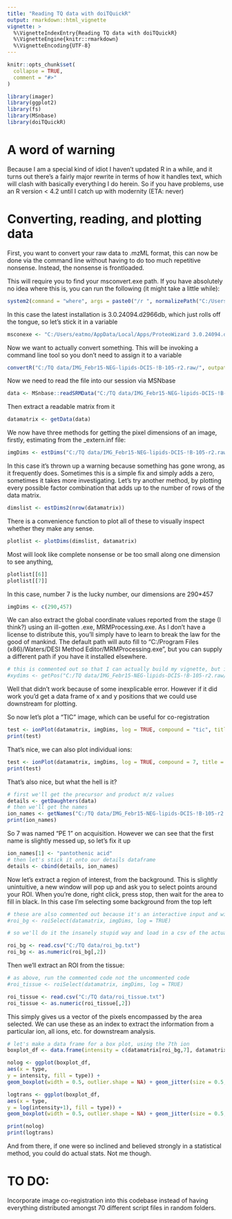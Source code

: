 ```yaml
---
title: "Reading TQ data with doiTQuickR"
output: rmarkdown::html_vignette
vignette: >
  %\VignetteIndexEntry{Reading TQ data with doiTQuickR}
  %\VignetteEngine{knitr::rmarkdown}
  %\VignetteEncoding{UTF-8}
---
```


```r
knitr::opts_chunk$set(
  collapse = TRUE,
  comment = "#>"
)
```

```r
library(imager)
library(ggplot2)
library(fs)
library(MSnbase)
library(doiTQuickR)
```

# A word of warning
Because I am a special kind of idiot I haven't updated R in a while, and it turns out there's a fairly major rewrite in terms of how it handles text, which will clash with basically everything I do herein. So if you have problems, use an R version < 4.2 until I catch up with modernity (ETA: never)

# Converting, reading, and plotting data

First, you want to convert your raw data to .mzML format, this can now be done via the command line without having to do too much repetitive nonsense. Instead, the nonsense is frontloaded.

This will require you to find your msconvert.exe path. If you have absolutely no idea where this is, you can run the following (it might take a little while):

```r
system2(command = "where", args = paste0("/r ", normalizePath("C:/Users"), " msconvert.exe"))
```

In this case the latest installation is 3.0.24094.d2966db, which just rolls off the tongue, so let's stick it in a variable

```r
msconexe <- "C:/Users/eatmo/AppData/Local/Apps/ProteoWizard 3.0.24094.d2966db 64-bit/msconvert.exe"
```

Now we want to actually convert something. This will be invoking a command line tool so you don't need to assign it to a variable

```r
convertR("C:/TQ data/IMG_Febr15-NEG-lipids-DCIS-!B-105-r2.raw/", outpath = "C:/TQ data", msconvert = msconexe)
```

Now we need to read the file into our session via MSNbase

```r
data <- MSnbase::readSRMData("C:/TQ data/IMG_Febr15-NEG-lipids-DCIS-!B-105-r2.mzML")
```

Then extract a readable matrix from it

```r
datamatrix <- getData(data)
```

We now have three methods for getting the pixel dimensions of an image, firstly, estimating from the _extern.inf file:

```r
imgDims <- estDims("C:/TQ data/IMG_Febr15-NEG-lipids-DCIS-!B-105-r2.raw/")
```

In this case it's thrown up a warning because something has gone wrong, as it frequently does. Sometimes this is a simple fix and simply adds a zero, sometimes it takes more investigating. Let's try another method, by plotting every possible factor combination that adds up to the number of rows of the data matrix.

```r
dimslist <- estDims2(nrow(datamatrix))
```

There is a convenience function to plot all of these to visually inspect whether they make any sense.

```r
plotlist <- plotDims(dimslist, datamatrix)
```

Most will look like complete nonsense or be too small along one dimension to see anything, 

```r
plotlist[[6]]
plotlist[[7]]
```

In this case, number 7 is the lucky number, our dimensions are 290*457

```r
imgDims <- c(290,457)
```

We can also extract the global coordinate values reported from the stage (I think?) using an ill-gotten .exe, MRMProcessing.exe. As I don't have a license to distribute this, you'll simply have to learn to break the law for the good of mankind. The default path will auto fill to "C:/Program Files (x86)/Waters/DESI Method Editor/MRMProcessing.exe", but you can supply a different path if you have it installed elsewhere. 

```r
# this is commented out so that I can actually build my vignette, but if you really want to see an error you can run it yourself
#xydims <- getPos("C:/TQ data/IMG_Febr15-NEG-lipids-DCIS-!B-105-r2.raw/")
```

Well that didn't work because of some inexplicable error. However if it did work you'd get a data frame of x and y positions that we could use downstream for plotting.

So now let's plot a "TIC" image, which can be useful for co-registration

```r
test <- ionPlot(datamatrix, imgDims, log = TRUE, compound = "tic", title = "Look at this fake TIC image")
print(test)
```

That's nice, we can also plot individual ions:

```r
test <- ionPlot(datamatrix, imgDims, log = TRUE, compound = 7, title = "This is the 7th ion. What is the 7th ion? I don't know")
print(test)
```

That's also nice, but what the hell is it?

```r
# first we'll get the precursor and product m/z values
details <- getDaughters(data)
# then we'll get the names
ion_names <- getNames("C:/TQ data/IMG_Febr15-NEG-lipids-DCIS-!B-105-r2.raw/")
print(ion_names)
```

So 7 was named "PE 1" on acquisition. However we can see that the first name is slightly messed up, so let's fix it up

```r
ion_names[1] <- "pantothenic acid"
# then let's stick it onto our details dataframe
details <- cbind(details, ion_names)
```

Now let's extract a region of interest, from the background. This is slightly unintuitive, a new window will pop up and ask you to select points around your ROI. When you're done, right click, press stop, then wait for the area to fill in black. In this case I'm selecting some background from the top left

```r
# these are also commented out because it's an interactive input and will just freeze on building
#roi_bg <- roiSelect(datamatrix, imgDims, log = TRUE)

# so we'll do it the insanely stupid way and load in a csv of the actual pixel index values we got

roi_bg <- read.csv("C:/TQ data/roi_bg.txt")
roi_bg <- as.numeric(roi_bg[,2])
```

Then we'll extract an ROI from the tissue:

```r
# as above, run the commented code not the uncommented code
#roi_tissue <- roiSelect(datamatrix, imgDims, log = TRUE)

roi_tissue <- read.csv("C:/TQ data/roi_tissue.txt")
roi_tissue <- as.numeric(roi_tissue[,2])
```

This simply gives us a vector of the pixels encompassed by the area selected. We can use these as an index to extract the information from a particular ion, all ions, etc. for downstream analysis.

```r
# let's make a data frame for a box plot, using the 7th ion
boxplot_df <- data.frame(intensity = c(datamatrix[roi_bg,7], datamatrix[roi_tissue,7]), type = c(rep("Background", length(roi_bg)), rep("Tissue", length(roi_tissue))))

nolog <- ggplot(boxplot_df,
aes(x = type,
y = intensity, fill = type)) +
geom_boxplot(width = 0.5, outlier.shape = NA) + geom_jitter(size = 0.5, alpha = 0.2)

logtrans <- ggplot(boxplot_df,
aes(x = type,
y = log(intensity+1), fill = type)) +
geom_boxplot(width = 0.5, outlier.shape = NA) + geom_jitter(size = 0.5, alpha = 0.2)

print(nolog)
print(logtrans)
```

And from there, if one were so inclined and believed strongly in a statistical method, you could do actual stats. Not me though.

# TO DO:

Incorporate image co-registration into this codebase instead of having everything distributed amongst 70 different script files in random folders.